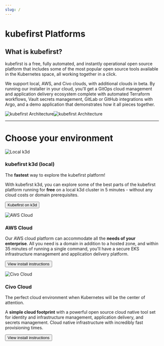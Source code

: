 ```yaml
---
slug: /
---
```


# kubefirst Platforms

## What is kubefirst?

kubefirst is a free, fully automated, and instantly operational open source platform that includes some of the most popular open source tools available in the Kubernetes space, all working together in a click.

We support local, AWS, and Civo clouds, with additional clouds in beta. By running our installer in your cloud, you'll get a GitOps cloud management and application delivery ecosystem complete with automated Terraform workflows, Vault secrets management, GitLab or GitHub integrations with Argo, and a demo application that demonstrates how it all pieces together.

![kubefirst Architecture](img/common/kubefirst/architecture-light.png#light-mode)![kubefirst Architecture](img/common/kubefirst/architecture-dark.png#dark-mode)

---

# Choose your environment

<div className="row">
    <div className="col col--4 margin-bottom--lg">
        <div className="card">
            <div className="card__image">
            <img
               src={require("/static/img/local_github.jpg").default}
               alt="Local k3d"
               title="Local k3d" />
            </div>
            <div className="card__body">
            <h3>kubefirst k3d (local)</h3>
            <p>
               The <strong>fastest</strong> way to explore the kubefirst platform!
            </p>
            <p>
               With kubefirst k3d, you can explore some of the best parts of the kubefirst platform running for <strong>free</strong> on a local k3d cluster in 5 minutes - without any cloud costs or domain prerequisites.
            </p>
            </div>
            <div className="card__footer">
                <form>
                    <button className="button button--secondary button--block" formAction="k3d/overview/">Kubefirst on k3d</button>
                </form>
            </div>
        </div>
    </div>
    <div className="col col--4 margin-bottom--lg">
        <div className="card">
            <div className="card__image">
            <img
               src={require("/static/img/aws_gitlab.jpg").default}
               alt="AWS Cloud"
               title="AWS Cloud" />
            </div>
            <div className="card__body">
            <h3>AWS Cloud</h3>
            <p>
               Our AWS cloud platform can accommodate all the <strong>needs of your enterprise</strong>. All you need is a domain in addition to a hosted zone, and within 35 minutes of running a single command, you'll have a secure EKS infrastructure management and application delivery platform.
            </p>
            </div>
            <div className="card__footer">
                <form>
                    <button className="button button--secondary button--block" formAction="aws/overview/">View install instructions</button>
                </form>
            </div>
        </div>
    </div>
    <div className="col col--4 margin-bottom--lg">
        <div className="card">
            <div className="card__image">
            <img
               src={require("/static/img/civo_github.jpg").default}
               alt="Civo Cloud"
               title="Civo Cloud" />
            </div>
            <div className="card__body">
            <h3>Civo Cloud</h3>
            <p>
               The perfect cloud environment when Kubernetes will be the center of attention.
            </p>
            <p>A <strong>simple cloud footprint</strong> with a powerful open source cloud native tool set for identity and infrastructure management, application delivery, and secrets management. Cloud native infrastructure with incredibly fast provisioning times.
            </p>
            </div>
            <div className="card__footer">
                <form>
                    <button className="button button--secondary button--block" formAction="civo/overview/">View install instructions</button>
                </form>
            </div>
        </div>
    </div>
</div>
